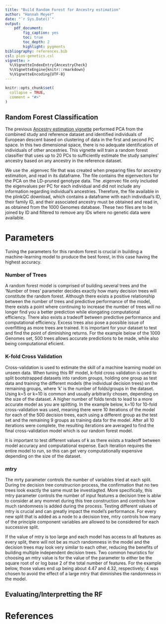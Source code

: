 ```yaml
---
title: "Build Random Forest for Ancestry estimation"
author: "Hannah Meyer"
date: "`r Sys.Date()`"
output:
    pdf_document:
        fig_caption: yes
        toc: true
        toc_depth: 2
        highlight: pygments
bibliography: references.bib
csl: plos-genetics.csl
vignette: >
  %\VignetteIndexEntry{AncestryCheck}
  %\VignetteEngine{knitr::rmarkdown}
  %\VignetteEncoding{UTF-8}
---
```

```r
knitr::opts_chunk$set(
  collapse = TRUE,
  comment = "#>"
)
```



## Random Forest Classification 
The previous [Ancestry estimation vignette](https://meyer-lab-cshl.github.io/plinkQC/articles/AncestryCheck.html) 
performed PCA from the combined study and reference dataset and identified 
individuals of European descent based on clustering of data in the first and 
second PC space. In this two dimensional space, there is no adequate 
identification of individuals of other ancestries. This vignette will
train a random forest classifier that uses up to 20 PCs to sufficiently 
estimate the study samples' ancestry based on any ancestry in the reference
dataset.

We use the .eigenvec file that was created when preparing files for ancestry 
estimation, and read in its dataframe. The file contains the eigenvectors for 
the PCA on the LD-pruned genotype data.  The .eigenvec file only included the 
eigenvalues per PC for each individual and did not include any information 
regarding individual's ancestries. Therefore, the file available in the plinkQC download, which contains a dataframe with each individual's ID, their family ID, and their associated ancestry must be obtained and read in, as obtained from the 1000 Genomes database. These two files are to be joined by ID and filtered to remove any IDs where no genetic data were available. 

# Parameters 
Tuning the parameters for this random forest is crucial in building a machine-learning model to produce the best forest, in this case having the highest accuracy.

### Number of Trees 
A random forest model is comprised of building several trees and the 'Number of trees' parameter decides exactly how many decision trees will constitute the random forest. Although there exists a positive relationship between the number of trees and predictive performance of the model, there exists a point where continuing to increase the number of trees will no longer find you a better prediction while elongating computational efficiency. There also exists a tradeoff between predictive performance and computational efficiency. Excess trees also pose a possible issue of overfitting as more trees are trained.  It is important for your dataset to test and find the point of diminishing returns.  For the example below of the 1000 Genomes set, 500 trees allows accurate predictions to be made, while also being computational eficient.  

### K-fold Cross Validation
Cross-validation is used to estimate the skill of a machine learning model on unseen data. When tuning this RF model, k-fold cross validation is used to split bootstrapped datasets into random groups, holding one group as test data and training the different models (the individual decision trees) on the remaining groups, where 'k' is the number of folds/groups in the dataset. Using k=5 or k=10 is common and usually arbitrarily chosen, depending on the size of the dataset. A higher number of folds tends to lead to a more accurate model as you are splitting. In the example below, k=10 for 10-fold cross-validation was used, meaning there were 10 iterations of the model for each of the 500 decision trees, each using a different group as the test set and the remaining 9 groups as training data for the model. After all 10 iterations were complete, the resulting iterations are averaged to find the final cross-validation model which is our random forest model.

It is important to test different values of k as there exists a tradeoff between model accuracy and computational expense.  Each iteration requires the entire model to run, so this can get very computationally expensive depending on the size of the dataset. 

### mtry
The mrty parameter controls the number of variables tried at each split. During tre decision tree construcrion process, the confirmation that no two trees look exactly the same must be investiagted.  More specifically, this mtry parameter controls the number of input features a decision tree is ablw to consider at any momnet during this tree construction and controls how much randomness is added during the process. Testing different values of mtry is crucial and can greatly impact the model's performance.  For every new split that is added as a node to a decision tree, mtry controls how many of the principle component variables are allowed to be considered for each successive split. 

If the value of mtry is too large and each model has access to all features as every split, there will not be as much randomness in the model and the decision trees may look very similar to each other, reducing the benefits of building multiple independent decision trees.  Two common heuristics for choosing an mtry value is for the value of the parameter to either be the square root of or log base 2 of the total number of features. For the example below, those values end up being about 4.47 and 4.32, respectively; 4 was chosen to avoid the effect of a large mtry that diminishes the randomness in the model. 

## Evaluating/Interpretting the RF

# References
